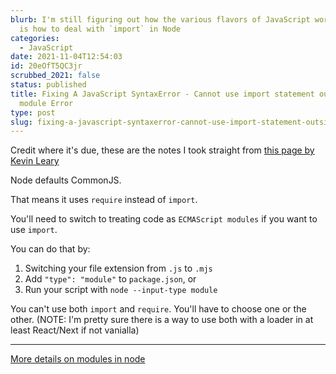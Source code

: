 ```yaml
---
blurb: I'm still figuring out how the various flavors of JavaScript work. This
  is how to deal with `import` in Node
categories:
  - JavaScript
date: 2021-11-04T12:54:03
id: 20eOfT5QC3jr
scrubbed_2021: false
status: published
title: Fixing A JavaScript SyntaxError - Cannot use import statement outside a
  module Error
type: post
slug: fixing-a-javascript-syntaxerror-cannot-use-import-statement-outside-a-module-error--20eoft5qc3jr
---
```


Credit where it's due, these are the notes I took straight from [this page by Kevin Leary](https://www.kevinleary.net/js-fix-for-syntaxerror-cannot-use-import-statement-outside-a-module/)

Node defaults CommonJS. 

That means it uses `require` instead of `import`.

You'll need to switch to treating code as `ECMAScript modules` if you want to use `import`.

You can do that by:

1. Switching your file extension from `.js` to `.mjs`
2. Add `"type": "module"` to `package.json`, or
3. Run your script with `node --input-type module`

You can't use both `import` and `require`. You'll have to choose one or the other. (NOTE: I'm pretty sure there is a way to use both with a loader in at least React/Next if not vanialla)

---

[More details on modules in node](https://nodejs.org/api/esm.html#/esm_enabling)